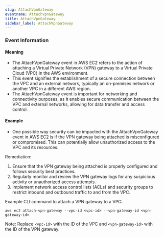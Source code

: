 ```yaml
--- 
slug: AttachVpnGateway
eventname: AttachVpnGateway
title: AttachVpnGateway
sidebar_label: AttachVpnGateway
---
```

                       


### Event Information

#### Meaning

- The AttachVpnGateway event in AWS EC2 refers to the action of attaching a Virtual Private Network (VPN) gateway to a Virtual Private Cloud (VPC) in the AWS environment.
- This event signifies the establishment of a secure connection between the VPC and an external network, typically an on-premises network or another VPC in a different AWS region.
- The AttachVpnGateway event is important for networking and connectivity purposes, as it enables secure communication between the VPC and external networks, allowing for data transfer and access control.

#### Example

- One possible way security can be impacted with the AttachVpnGateway event in AWS EC2 is if the VPN gateway being attached is misconfigured or compromised. This can potentially allow unauthorized access to the VPC and its resources.

Remediation:
1. Ensure that the VPN gateway being attached is properly configured and follows security best practices.
2. Regularly monitor and review the VPN gateway logs for any suspicious activity or unauthorized access attempts.
3. Implement network access control lists (ACLs) and security groups to restrict inbound and outbound traffic to and from the VPC.

Example CLI command to attach a VPN gateway to a VPC:
```
aws ec2 attach-vpn-gateway --vpc-id <vpc-id> --vpn-gateway-id <vpn-gateway-id>
```

Note: Replace `<vpc-id>` with the ID of the VPC and `<vpn-gateway-id>` with the ID of the VPN gateway.

 
